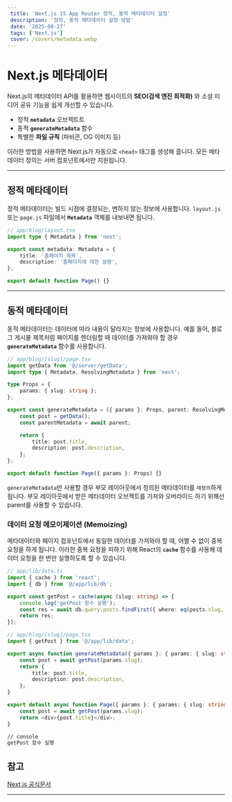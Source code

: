 ```yaml
---
 title: 'Next.js 15 App Router 정적, 동적 메타데이터 설정'
 description: '정적, 동적 메타데이터 설정 방법'
 date: '2025-08-27'
 tags: ['Next.js']
 cover: /covers/metadata.webp
---
```


# Next.js 메타데이터

Next.js의 메타데이터 API를 활용하면 웹사이트의 **SEO(검색 엔진 최적화)** 와 소셜 미디어 공유 기능을 쉽게 개선할 수 있습니다.

-   정적 **`metadata`** 오브젝트트
-   동적 **`generateMetadata`** 함수
-   특별한 **파일 규칙** (파비콘, OG 이미지 등)

이러한 방법을 사용하면 Next.js가 자동으로 `<head>` 태그를 생성해 줍니다. 모든 메타데이터 정의는 서버 컴포넌트에서만 지원됩니다.

---

## 정적 메타데이터

정적 메타데이터는 빌드 시점에 결정되는, 변하지 않는 정보에 사용합니다. `layout.js` 또는 `page.js` 파일에서 **`Metadata`** 객체를 내보내면 됩니다.

```typescript
// app/blog/layout.tsx
import type { Metadata } from 'next';

export const metadata: Metadata = {
    title: '홈페이지 제목',
    description: '홈페이지에 대한 설명',
};

export default function Page() {}
```

---

## 동적 메타데이터

동적 메타데이터는 데이터에 따라 내용이 달라지는 정보에 사용합니다. 예를 들어, 블로그 게시물 제목처럼 페이지를 렌더링할 때 데이터를 가져와야 할 경우 **`generateMetadata`** 함수를 사용합니다.

```typescript
// app/blog/[slug]/page.tsx
import getData from '@/server/getData';
import type { Metadata, ResolvingMetadata } from 'next';

type Props = {
    params: { slug: string };
};

export const generateMetadata = ({ params }: Props, parent: ResolvingMetadata): Promise<Metadata> => {
    const post = getData();
    const parentMetadata = await parent;

    return {
        title: post.title,
        description: post.description,
    };
};

export default function Page({ params }: Props) {}
```

`generateMetadata`만 사용할 경우 부모 레이아웃에서 정의된 메타데이터를 `재정의`하게 됩니다.
부모 레이아웃에서 받은 메타데이터 오브젝트를 가져와 오버라이드 하기 위해선 parent를 사용할 수 있습니다.

### 데이터 요청 메모이제이션 (Memoizing)

메타데이터와 페이지 컴포넌트에서 동일한 데이터를 가져와야 할 때, 어쩔 수 없이 중복 요청을 하게 됩니다. 이러한 중복 요청을 피하기 위해 React의 **`cache`** 함수를 사용해 데이터 요청을 한 번만 실행하도록 할 수 있습니다.

```typescript
// app/lib/data.ts
import { cache } from 'react';
import { db } from '@/app/lib/db';

export const getPost = cache(async (slug: string) => {
    console.log('getPost 함수 실행');
    const res = await db.query.posts.findFirst({ where: eq(posts.slug, slug) });
    return res;
});
```

```typescript
// app/blog/[slug]/page.tsx
import { getPost } from '@/app/lib/data';

export async function generateMetadata({ params }: { params: { slug: string } }) {
    const post = await getPost(params.slug);
    return {
        title: post.title,
        description: post.description,
    };
}

export default async function Page({ params }: { params: { slug: string } }) {
    const post = await getPost(params.slug);
    return <div>{post.title}</div>;
}
```

```bash
// console
getPost 함수 실행
```

## 참고

[Next.js 공식문서](https://nextjs.org/docs/app/getting-started/metadata-and-og-images#generated-metadata)

---
